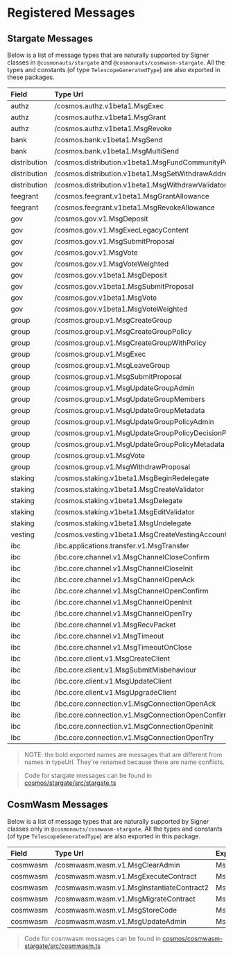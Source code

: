 # Registered Messages

## Stargate Messages

Below is a list of message types that are naturally supported by Signer classes in `@cosmonauts/stargate` and `@cosmonauts/cosmwasm-stargate`. All the types and constants (of type `TelescopeGeneratedType`) are also exported in these packages.

| Field        | Type Url                                                    | Exported Name                      |
| :----------- | :---------------------------------------------------------- | :--------------------------------- |
| authz        | /cosmos.authz.v1beta1.MsgExec                               | MsgExec                            |
| authz        | /cosmos.authz.v1beta1.MsgGrant                              | MsgGrant                           |
| authz        | /cosmos.authz.v1beta1.MsgRevoke                             | MsgRevoke                          |
| bank         | /cosmos.bank.v1beta1.MsgSend                                | MsgSend                            |
| bank         | /cosmos.bank.v1beta1.MsgMultiSend                           | MsgMultiSend                       |
| distribution | /cosmos.distribution.v1beta1.MsgFundCommunityPool           | MsgFundCommunityPool               |
| distribution | /cosmos.distribution.v1beta1.MsgSetWithdrawAddress          | MsgSetWithdrawAddress              |
| distribution | /cosmos.distribution.v1beta1.MsgWithdrawValidatorCommission | MsgWithdrawValidatorCommission     |
| feegrant     | /cosmos.feegrant.v1beta1.MsgGrantAllowance                  | MsgGrantAllowance                  |
| feegrant     | /cosmos.feegrant.v1beta1.MsgRevokeAllowance                 | MsgRevokeAllowance                 |
| gov          | /cosmos.gov.v1.MsgDeposit                                   | **MsgDepositV1**                   |
| gov          | /cosmos.gov.v1.MsgExecLegacyContent                         | **MsgExecLegacyContentV1**         |
| gov          | /cosmos.gov.v1.MsgSubmitProposal                            | **MsgSubmitProposalV1**            |
| gov          | /cosmos.gov.v1.MsgVote                                      | **MsgVoteV1**                      |
| gov          | /cosmos.gov.v1.MsgVoteWeighted                              | **MsgVoteWeightedV1**              |
| gov          | /cosmos.gov.v1beta1.MsgDeposit                              | MsgDeposit                         |
| gov          | /cosmos.gov.v1beta1.MsgSubmitProposal                       | MsgSubmitProposal                  |
| gov          | /cosmos.gov.v1beta1.MsgVote                                 | MsgVote                            |
| gov          | /cosmos.gov.v1beta1.MsgVoteWeighted                         | MsgVoteWeighted                    |
| group        | /cosmos.group.v1.MsgCreateGroup                             | MsgCreateGroup                     |
| group        | /cosmos.group.v1.MsgCreateGroupPolicy                       | MsgCreateGroupPolicy               |
| group        | /cosmos.group.v1.MsgCreateGroupWithPolicy                   | MsgCreateGroupWithPolicy           |
| group        | /cosmos.group.v1.MsgExec                                    | **MsgGroupExec**                   |
| group        | /cosmos.group.v1.MsgLeaveGroup                              | MsgLeaveGroup                      |
| group        | /cosmos.group.v1.MsgSubmitProposal                          | **MsgGroupSubmitProposal**         |
| group        | /cosmos.group.v1.MsgUpdateGroupAdmin                        | MsgUpdateGroupAdmin                |
| group        | /cosmos.group.v1.MsgUpdateGroupMembers                      | MsgUpdateGroupMembers              |
| group        | /cosmos.group.v1.MsgUpdateGroupMetadata                     | MsgUpdateGroupMetadata             |
| group        | /cosmos.group.v1.MsgUpdateGroupPolicyAdmin                  | MsgUpdateGroupPolicyAdmin          |
| group        | /cosmos.group.v1.MsgUpdateGroupPolicyDecisionPolicy         | MsgUpdateGroupPolicyDecisionPolicy |
| group        | /cosmos.group.v1.MsgUpdateGroupPolicyMetadata               | MsgUpdateGroupPolicyMetadata       |
| group        | /cosmos.group.v1.MsgVote                                    | **MsgGroupVote**                   |
| group        | /cosmos.group.v1.MsgWithdrawProposal                        | MsgWithdrawProposal                |
| staking      | /cosmos.staking.v1beta1.MsgBeginRedelegate                  | MsgBeginRedelegate                 |
| staking      | /cosmos.staking.v1beta1.MsgCreateValidator                  | MsgCreateValidator                 |
| staking      | /cosmos.staking.v1beta1.MsgDelegate                         | MsgDelegate                        |
| staking      | /cosmos.staking.v1beta1.MsgEditValidator                    | MsgEditValidator                   |
| staking      | /cosmos.staking.v1beta1.MsgUndelegate                       | MsgUndelegate                      |
| vesting      | /cosmos.vesting.v1beta1.MsgCreateVestingAccount             | MsgCreateVestingAccount            |
| ibc          | /ibc.applications.transfer.v1.MsgTransfer                   | MsgTransfer                        |
| ibc          | /ibc.core.channel.v1.MsgChannelCloseConfirm                 | MsgChannelCloseConfirm             |
| ibc          | /ibc.core.channel.v1.MsgChannelCloseInit                    | MsgChannelCloseInit                |
| ibc          | /ibc.core.channel.v1.MsgChannelOpenAck                      | MsgChannelOpenAck                  |
| ibc          | /ibc.core.channel.v1.MsgChannelOpenConfirm                  | MsgChannelOpenConfirm              |
| ibc          | /ibc.core.channel.v1.MsgChannelOpenInit                     | MsgChannelOpenInit                 |
| ibc          | /ibc.core.channel.v1.MsgChannelOpenTry                      | MsgChannelOpenTry                  |
| ibc          | /ibc.core.channel.v1.MsgRecvPacket                          | MsgRecvPacket                      |
| ibc          | /ibc.core.channel.v1.MsgTimeout                             | MsgTimeout                         |
| ibc          | /ibc.core.channel.v1.MsgTimeoutOnClose                      | MsgTimeoutOnClose                  |
| ibc          | /ibc.core.client.v1.MsgCreateClient                         | MsgCreateClient                    |
| ibc          | /ibc.core.client.v1.MsgSubmitMisbehaviour                   | MsgSubmitMisbehaviour              |
| ibc          | /ibc.core.client.v1.MsgUpdateClient                         | MsgUpdateClient                    |
| ibc          | /ibc.core.client.v1.MsgUpgradeClient                        | MsgUpgradeClient                   |
| ibc          | /ibc.core.connection.v1.MsgConnectionOpenAck                | MsgConnectionOpenAck               |
| ibc          | /ibc.core.connection.v1.MsgConnectionOpenConfirm            | MsgConnectionOpenConfirm           |
| ibc          | /ibc.core.connection.v1.MsgConnectionOpenInit               | MsgConnectionOpenInit              |
| ibc          | /ibc.core.connection.v1.MsgConnectionOpenTry                | MsgConnectionOpenTry               |

> NOTE: the bold exported names are messages that are different from names in typeUrl. They're renamed because there are name conflicts.

> Code for stargate messages can be found in [cosmos/stargate/src/stargate.ts](https://github.com/cosmology-tech/sign/blob/main/cosmos/stargate/src/stargate.ts)

## CosmWasm Messages

Below is a list of message types that are naturally supported by Signer classes only in `@cosmonauts/cosmwasm-stargate`. All the types and constants (of type `TelescopeGeneratedType`) are also exported in this package.

| Field    | Type Url                                  | Exported Name           |
| :------- | :---------------------------------------- | :---------------------- |
| cosmwasm | /cosmwasm.wasm.v1.MsgClearAdmin           | MsgClearAdmin           |
| cosmwasm | /cosmwasm.wasm.v1.MsgExecuteContract      | MsgExecuteContract      |
| cosmwasm | /cosmwasm.wasm.v1.MsgInstantiateContract2 | MsgInstantiateContract2 |
| cosmwasm | /cosmwasm.wasm.v1.MsgMigrateContract      | MsgMigrateContract      |
| cosmwasm | /cosmwasm.wasm.v1.MsgStoreCode            | MsgStoreCode            |
| cosmwasm | /cosmwasm.wasm.v1.MsgUpdateAdmin          | MsgUpdateAdmin          |

> Code for cosmwasm messages can be found in [cosmos/cosmwasm-stargate/src/cosmwasm.ts](https://github.com/cosmology-tech/sign/blob/main/cosmos/cosmwasm-stargate/src/cosmwasm.ts)
